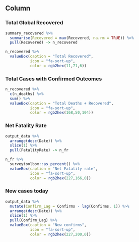 Column {data-width=150}
-----------------------------------------------------------------------

### Total Global Recovered

```r
summary_recovered %>%
  summarise(Recovered = max(Recovered, na.rm = TRUE)) %>%
  pull(Recovered) -> n_recovered

n_recovered %>%
  valueBox(caption = "Total Recovered",
           icon = "fa-sort-up",
           color = rgb2hex(11,71,6))
```

### Total Cases with Confirmed Outcomes

```r
 

n_recovered %>%
  c(n_deaths) %>%
  sum() %>%
  valueBox(caption = "Total Deaths + Recovered",
           icon = "fa-sort-up",
           color = rgb2hex(168,50,104))
```


### Net Fatality Rate

<!-- Calculated as a % of deaths over _total deaths_ plus _total recovered_. -->

```r
output_data %>%
  arrange(desc(Date)) %>%
  slice(1) %>%
  pull(FatalityRate) -> n_fr

n_fr %>%
  surveytoolbox::as_percent() %>%
  valueBox(caption = "Net Fatality rate",
           icon = "fa-sort-up",
           color = rgb2hex(227,166,0))
```

### New cases today

```r
output_data %>%
  mutate(Confirm_Lag = Confirms - lag(Confirms, 1)) %>%
  arrange(desc(Date)) %>%
  slice(1) %>%
  pull(Confirm_Lag) %>%
  valueBox(caption = "New confirms",
           icon = "fa-sort-up",
           color = rgb2hex(227,200,0))
```